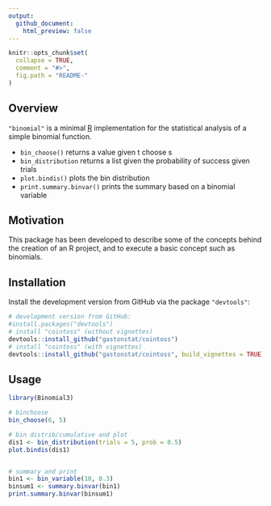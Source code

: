 ```yaml
---
output:
  github_document:
    html_preview: false
---
```


<!-- README.md is generated from README.Rmd. Please edit that file -->

```r
knitr::opts_chunk$set(
  collapse = TRUE,
  comment = "#>",
  fig.path = "README-"
)
```


## Overview

`"binomial"` is a minimal [R](http://www.r-project.org/) implementation for the statistical analysis of a simple binomial function.

* `bin_choose()` returns a value given t choose s
* `bin_distribution` returns a list given the probability of success given trials
* `plot.bindis()` plots the bin distribution
* `print.summary.binvar()` prints the summary based on a binomial variable


## Motivation

This package has been developed to describe some of the concepts
behind the creation of an R project, and to execute a basic concept such as binomials.


## Installation

Install the development version from GitHub via the package `"devtools"`:

```r
# development version from GitHub:
#install.packages("devtools") 
# install "cointoss" (without vignettes)
devtools::install_github("gastonstat/cointoss")
# install "cointoss" (with vignettes)
devtools::install_github("gastonstat/cointoss", build_vignettes = TRUE)
```


## Usage

```r
library(Binomial3)

# binchoose
bin_choose(6, 5)

# bin distrib/cumulative and plot
dis1 <- bin_distribution(trials = 5, prob = 0.5)
plot.bindis(dis1)


# summary and print
bin1 <- bin_variable(10, 0.3)
binsum1 <- summary.binvar(bin1)
print.summary.binvar(binsum1)

```
